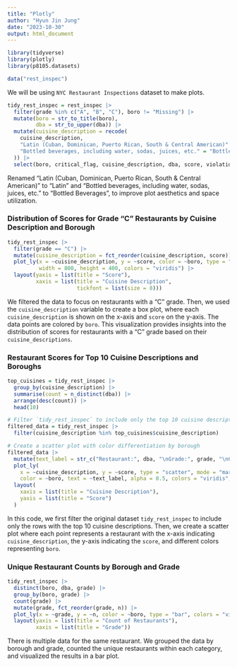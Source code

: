 ```yaml
---
title: "Plotly"
author: "Hyun Jin Jung"
date: "2023-10-30"
output: html_document
---
```


```r
library(tidyverse)
library(plotly)
library(p8105.datasets)

data("rest_inspec")
```

We will be using `NYC Restaurant Inspections` dataset to make plots.

```r
tidy_rest_inspec = rest_inspec |>
  filter(grade %in% c("A", "B", "C"), boro != "Missing") |>
  mutate(boro = str_to_title(boro),
         dba = str_to_upper(dba)) |>
  mutate(cuisine_description = recode(
    cuisine_description,
    "Latin (Cuban, Dominican, Puerto Rican, South & Central American)" = "Latin",
    "Bottled beverages, including water, sodas, juices, etc." = "Bottled Beverages"
  )) |>
  select(boro, critical_flag, cuisine_description, dba, score, violation_code, zipcode, grade)
```
Renamed "Latin (Cuban, Dominican, Puerto Rican, South & Central American)" to "Latin" and "Bottled beverages, including water, sodas, juices, etc." to "Bottled Beverages", to improve plot aesthetics and space utilization.

### Distribution of Scores for Grade "C" Restaurants by Cuisine Description and Borough
```r
tidy_rest_inspec |>
  filter(grade == "C") |>
  mutate(cuisine_description = fct_reorder(cuisine_description, score)) |>
  plot_ly(x = ~cuisine_description, y = ~score, color = ~boro, type = "box", 
          width = 800, height = 400, colors = "viridis") |>
  layout(yaxis = list(title = "Score"),
         xaxis = list(title = "Cuisine Description",
                      tickfont = list(size = 8)))
```
We filtered the data to focus on restaurants with a "C" grade. Then, we used the `cuisine_description` variable to create a box plot, where each `cuisine_description` is shown on the x-axis and `score` on the y-axis. The data points are colored by `boro`. This visualization provides insights into the distribution of scores for restaurants with a "C" grade based on their `cuisine_descriptions`.

### Restaurant Scores for Top 10 Cuisine Descriptions and Boroughs 
```r
top_cuisines = tidy_rest_inspec |>
  group_by(cuisine_description) |>
  summarise(count = n_distinct(dba)) |>
  arrange(desc(count)) |>
  head(10)

# Filter `tidy_rest_inspec` to include only the top 10 cuisine descriptions
filtered_data = tidy_rest_inspec |>
  filter(cuisine_description %in% top_cuisines$cuisine_description)

# Create a scatter plot with color differentiation by borough
filtered_data |>
  mutate(text_label = str_c("Restaurant:", dba, "\nGrade:", grade, "\nCritical Flag:", critical_flag)) |>
  plot_ly(
    x = ~cuisine_description, y = ~score, type = "scatter", mode = "markers", 
    color = ~boro, text = ~text_label, alpha = 0.5, colors = "viridis", opacity = 0.8) |>
  layout(
    xaxis = list(title = "Cuisine Description"),
    yaxis = list(title = "Score")
  )
```
In this code, we first filter the original dataset `tidy_rest_inspec` to include only the rows with the top 10 cuisine descriptions. Then, we create a scatter plot where each point represents a restaurant with the x-axis indicating `cuisine_description`, the y-axis indicating the `score`, and different colors representing `boro`.

### Unique Restaurant Counts by Borough and Grade
```r
tidy_rest_inspec |>
  distinct(boro, dba, grade) |>
  group_by(boro, grade) |>
  count(grade) |>
  mutate(grade, fct_reorder(grade, n)) |>
  plot_ly(x = ~grade, y = ~n, color = ~boro, type = "bar", colors = "viridis") |>
  layout(yaxis = list(title = "Count of Restaurants"),
         xaxis = list(title = "Grade"))
```
There is multiple data for the same restaurant. We grouped the data by borough and grade, counted the unique restaurants within each category, and visualized the results in a bar plot.